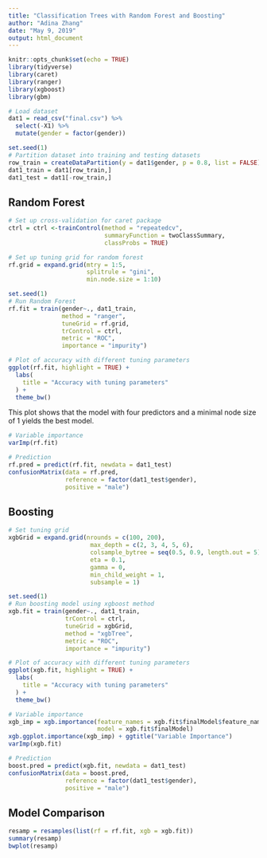 ```yaml
---
title: "Classification Trees with Random Forest and Boosting"
author: "Adina Zhang"
date: "May 9, 2019"
output: html_document
---
```


```r
knitr::opts_chunk$set(echo = TRUE)
library(tidyverse)
library(caret)
library(ranger)
library(xgboost)
library(gbm)
```

```r
# Load dataset
dat1 = read_csv("final.csv") %>% 
  select(-X1) %>% 
  mutate(gender = factor(gender))

set.seed(1)
# Partition dataset into training and testing datasets
row_train = createDataPartition(y = dat1$gender, p = 0.8, list = FALSE)
dat1_train = dat1[row_train,]
dat1_test = dat1[-row_train,]
```

## Random Forest

```r
# Set up cross-validation for caret package
ctrl = ctrl <-trainControl(method = "repeatedcv",
                           summaryFunction = twoClassSummary,
                           classProbs = TRUE)

# Set up tuning grid for random forest
rf.grid = expand.grid(mtry = 1:5,
                      splitrule = "gini",
                      min.node.size = 1:10)

set.seed(1)
# Run Random Forest
rf.fit = train(gender~., dat1_train,
               method = "ranger",
               tuneGrid = rf.grid, 
               trControl = ctrl,
               metric = "ROC",
               importance = "impurity")

# Plot of accuracy with different tuning parameters
ggplot(rf.fit, highlight = TRUE) + 
  labs(
    title = "Accuracy with tuning parameters"
  ) + 
  theme_bw()
```

This plot shows that the model with four predictors and a minimal node size of 1 yields the best model.

```r
# Variable importance
varImp(rf.fit)
```


```r
# Prediction
rf.pred = predict(rf.fit, newdata = dat1_test)
confusionMatrix(data = rf.pred,
                reference = factor(dat1_test$gender),
                positive = "male")
```

## Boosting

```r
# Set tuning grid
xgbGrid = expand.grid(nrounds = c(100, 200),  
                       max_depth = c(2, 3, 4, 5, 6),
                       colsample_bytree = seq(0.5, 0.9, length.out = 5),
                       eta = 0.1,
                       gamma = 0,
                       min_child_weight = 1,
                       subsample = 1)

set.seed(1)
# Run boosting model using xgboost method
xgb.fit = train(gender~., dat1_train,
                trControl = ctrl,
                tuneGrid = xgbGrid, 
                method = "xgbTree",
                metric = "ROC",
                importance = "impurity")

# Plot of accuracy with different tuning parameters
ggplot(xgb.fit, highlight = TRUE) + 
  labs(
    title = "Accuracy with tuning parameters"
  ) + 
  theme_bw()

```

```r
# Variable importance
xgb_imp = xgb.importance(feature_names = xgb.fit$finalModel$feature_names,
                         model = xgb.fit$finalModel)
xgb.ggplot.importance(xgb_imp) + ggtitle("Variable Importance")
varImp(xgb.fit)
```

```r
# Prediction
boost.pred = predict(xgb.fit, newdata = dat1_test)
confusionMatrix(data = boost.pred,
                reference = factor(dat1_test$gender),
                positive = "male")
```

## Model Comparison

```r
resamp = resamples(list(rf = rf.fit, xgb = xgb.fit))
summary(resamp)
bwplot(resamp)
```

